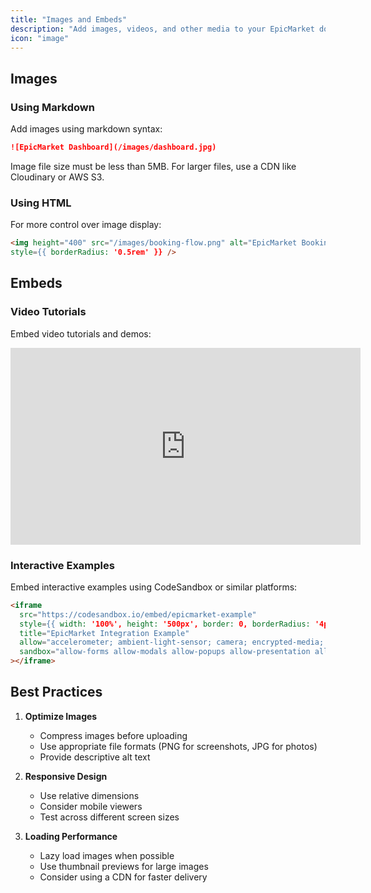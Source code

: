 ```yaml
---
title: "Images and Embeds"
description: "Add images, videos, and other media to your EpicMarket documentation"
icon: "image"
---
```


## Images

### Using Markdown

Add images using markdown syntax:

```md
![EpicMarket Dashboard](/images/dashboard.jpg)
```

<Note>
  Image file size must be less than 5MB. For larger files, use a CDN like
  Cloudinary or AWS S3.
</Note>

### Using HTML

For more control over image display:

```html
<img height="400" src="/images/booking-flow.png" alt="EpicMarket Booking Flow"
style={{ borderRadius: '0.5rem' }} />
```

## Embeds

### Video Tutorials

Embed video tutorials and demos:

<iframe
  width="560"
  height="315"
  src="https://www.youtube.com/embed/epicmarket-demo"
  title="EpicMarket Demo"
  frameBorder="0"
  allow="accelerometer; autoplay; clipboard-write; encrypted-media; gyroscope; picture-in-picture"
  allowFullScreen
  style={{ width: "100%", borderRadius: "0.5rem" }}
></iframe>

### Interactive Examples

Embed interactive examples using CodeSandbox or similar platforms:

```html
<iframe
  src="https://codesandbox.io/embed/epicmarket-example"
  style={{ width: '100%', height: '500px', border: 0, borderRadius: '4px' }}
  title="EpicMarket Integration Example"
  allow="accelerometer; ambient-light-sensor; camera; encrypted-media; geolocation; gyroscope; hid; microphone; midi; payment; usb; vr; xr-spatial-tracking"
  sandbox="allow-forms allow-modals allow-popups allow-presentation allow-same-origin allow-scripts"
></iframe>
```

## Best Practices

1. **Optimize Images**

   - Compress images before uploading
   - Use appropriate file formats (PNG for screenshots, JPG for photos)
   - Provide descriptive alt text

2. **Responsive Design**

   - Use relative dimensions
   - Consider mobile viewers
   - Test across different screen sizes

3. **Loading Performance**
   - Lazy load images when possible
   - Use thumbnail previews for large images
   - Consider using a CDN for faster delivery
